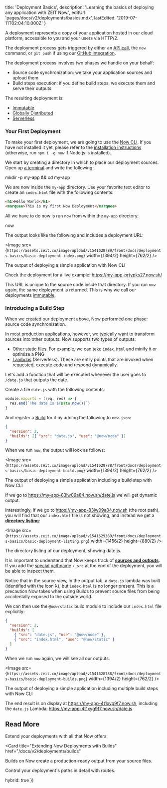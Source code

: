 
  title: 'Deployment Basics',
  description:
    'Learning the basics of deploying any application with ZEIT Now.',
  editUrl: 'pages/docs/v2/deployments/basics.mdx',
  lastEdited: '2019-07-11T02:04:10.000Z'
}

A deployment represents a copy of your application hosted in our cloud platform, accessible to you and your users via HTTP/2.

The deployment process gets triggered by either an [API call](/docs/api), the `now` command, or `git push` if using our [GitHub integration](/docs/v2/integrations/now-for-github).

The deployment process involves two phases we handle on your behalf:

- Source code synchronization: we take your application sources and upload them
- Build steps execution: if you define build steps, we execute them and serve their outputs

The resulting deployment is:

- [Immutable](/docs/v2/deployments/concepts/immutability)
- [Globally Distributed](/smart-cdn)
- [Serverless](/docs/v2/deployments/concepts/lambdas/#conceptual-model)

### Your First Deployment

To make your first deployment, we are going to use the [Now CLI](/docs/v2/getting-started/installation#now-cli). If you have not installed it yet, please refer to the [installation instructions](/docs/v2/getting-started/installation) (otherwise, run `npm i -g now` if Node.js is installed).

We start by creating a directory in which to place our deployment sources. Open up [a terminal](https://hyper.is) and write the following:

<TerminalInput>mkdir -p my-app && cd my-app</TerminalInput>

We are now inside the `my-app` directory. Use your favorite text editor to create an `index.html` file with the following contents:

```html
<h1>Hello World</h1>
<marquee>This is my first Now Deployment</marquee>
```

All we have to do now is run `now` from within the `my-app` directory:

<TerminalInput>now</TerminalInput>

The output looks like the following and includes a deployment URL:

<Image
  src={`https://assets.zeit.co/image/upload/v1541628789/front/docs/deployments-basics/basic-deployment-index.png`}
  width={1394/2}
  height={762/2}
/>
<Caption>The output of deploying a simple application with <GenericLink href="/docs/v2/getting-started/installation#now-cli">Now CLI</GenericLink></Caption>

Check the deployment for a live example: <https://my-app-prtypks27.now.sh/>

This URL is unique to the source code inside that directory. If you run `now` again, the same deployment is returned. This is why we call our deployments [immutable](/docs/v2/deployments/concepts/immutability).

### Introducing a Build Step

When we created our deployment above, Now performed one phase: source code synchronization.

In most production applications, however, we typically want to transform sources into other outputs. Now supports two types of outputs:

- Other static files. For example, we can take `index.html` and minify it or optimize a PNG
- [Lambdas](/docs/v2/deployments/concepts/lambdas) (Serverless). These are entry points that are invoked when requested, execute code and respond dynamically.

Let's add a function that will be executed whenever the user goes to `/date.js` that outputs the date.

Create a file `date.js` with the following contents:

```js
module.exports = (req, res) => {
  res.end(`The date is ${Date.now()}`)
}
```

And register a [Build](/docs/v2/deployments/builds) for it by adding the following to `now.json`:

```json
{
  "version": 2,
  "builds": [{ "src": "date.js", "use": "@now/node" }]
}
```

When we run `now`, the output will look as follows:

<Image
  src={`https://assets.zeit.co/image/upload/v1541628788/front/docs/deployments-basics/basic-deployment-build.png`}
  width={1394/2}
  height={762/2}
/>
<Caption>The output of deploying a simple application including a build step with <GenericLink href="/docs/v2/getting-started/installation#now-cli">Now CLI</GenericLink></Caption>

If we go to <https://my-app-83iw09a84.now.sh/date.js> we will get dynamic output.

Interestingly, if we go to <https://my-app-83iw09a84.now.sh> (the root path), you will find that our `index.html` file is not showing, and instead we get a [**directory listing**](/docs/v2/network/directory-listing):

<Image
src={`https://assets.zeit.co/image/upload/v1541629369/front/docs/deployments-basics/basic-deployment-listing.png`}
width={1456/2}
height={880/2}
/>
<Caption>The directory listing of our deployment, showing <InlineCode>date.js</InlineCode>.</Caption>

It is important to understand that Now keeps track of [**sources and outputs**](/docs/v2/deployments/builds#sources-and-outputs). If you add the [special pathname](/docs/v2/deployments/concepts/special-paths) `/_src` at the end of the deployment, you will be able to inspect them.

Notice that in the source view, in the output tab, a `date.js` lambda was built (identified with the icon λ), but `index.html` is no longer present. This is a precaution Now takes when using Builds to prevent source files from being accidentally exposed to the outside world.

We can then use the `@now/static` build module to include our `index.html` file explicitly:

```json
{
  "version": 2,
  "builds": [
    { "src": "date.js", "use": "@now/node" },
    { "src": "index.html", "use": "@now/static" }
  ]
}
```

When we run `now` again, we will see all our outputs.

<Image
  src={`https://assets.zeit.co/image/upload/v1541628788/front/docs/deployments-basics/basic-deployment-builds.png`}
  width={1394/2}
  height={762/2}
/>
<Caption>The output of deploying a simple application including multiple build steps with <GenericLink href="/docs/v2/getting-started/installation#now-cli">Now CLI</GenericLink></Caption>

The end result is on display at <https://my-app-4t1xyg9f7.now.sh>, including the `date.js` Lambda: <https://my-app-4t1xyg9f7.now.sh/date.js>

## Read More

Extend your deployments with all that Now offers:

<Card
  title="Extending Now Deployments with Builds"
  href="/docs/v2/deployments/builds"
>
  Builds on Now create a production-ready output from your source files.
</Card>

<Card title="Control Your Paths with Routes" href="/docs/v2/deployments/routes">
  Control your deployment's paths in detail with routes.
</Card>

  hybrid: true
})
